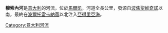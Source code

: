 {{coord|43|28|N|13|38|E|display=title}}

'''穆索內河'''是[[意大利|意大利]]的河流，位於[[馬爾凱|馬爾凱]]，河道全長公里，發源自[[波焦聖維奇諾|波焦聖維奇諾]]以南，最終在[[波爾托雷卡納蒂|波爾托雷卡納蒂]]以北注入[[亞得里亞海|亞得里亞海]]。

{{Italy-geo-stub}}
[[Category:意大利河流|Category:意大利河流]]